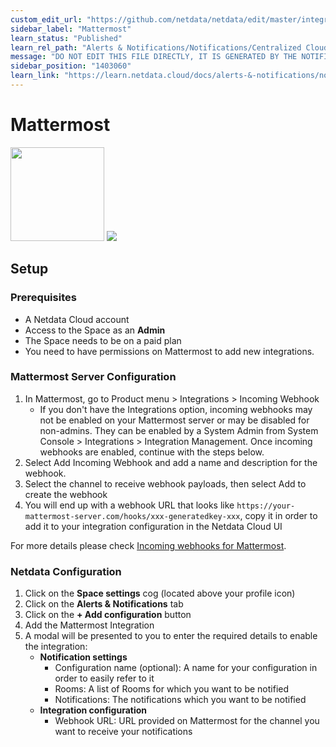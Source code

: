 ```yaml
---
custom_edit_url: "https://github.com/netdata/netdata/edit/master/integrations/cloud-notifications/metadata.yaml"
sidebar_label: "Mattermost"
learn_status: "Published"
learn_rel_path: "Alerts & Notifications/Notifications/Centralized Cloud Notifications"
message: "DO NOT EDIT THIS FILE DIRECTLY, IT IS GENERATED BY THE NOTIFICATION'S metadata.yaml FILE"
sidebar_position: "1403060"
learn_link: "https://learn.netdata.cloud/docs/alerts-&-notifications/notifications/centralized-cloud-notifications/mattermost"
---
```



# Mattermost

<img src="https://netdata.cloud/img/mattermost.png" width="150"/>

<img src="https://img.shields.io/badge/maintained%20by-Netdata-%2300ab44" />

## Setup

### Prerequisites

- A Netdata Cloud account
- Access to the Space as an **Admin**
- The Space needs to be on a paid plan
- You need to have permissions on Mattermost to add new integrations.

### Mattermost Server Configuration

1. In Mattermost, go to Product menu > Integrations > Incoming Webhook
    - If you don't have the Integrations option, incoming webhooks may not be enabled on your Mattermost server or may be disabled for non-admins. They can be enabled by a System Admin from System Console > Integrations > Integration Management. Once incoming webhooks are enabled, continue with the steps below.
2. Select Add Incoming Webhook and add a name and description for the webhook.
3. Select the channel to receive webhook payloads, then select Add to create the webhook
4. You will end up with a webhook URL that looks like `https://your-mattermost-server.com/hooks/xxx-generatedkey-xxx`, copy it in order to add it to your integration configuration in the Netdata Cloud UI

For more details please check [Incoming webhooks for Mattermost](https://developers.mattermost.com/integrate/webhooks/incoming/).

### Netdata Configuration

1. Click on the **Space settings** cog (located above your profile icon)
2. Click on the **Alerts & Notifications** tab
3. Click on the **+ Add configuration** button
4. Add the Mattermost Integration
5. A modal will be presented to you to enter the required details to enable the integration:
    - **Notification settings**
      - Configuration name (optional): A name for your configuration in order to easily refer to it
      - Rooms: A list of Rooms for which you want to be notified
      - Notifications: The notifications which you want to be notified
    - **Integration configuration**
      - Webhook URL: URL provided on Mattermost for the channel you want to receive your notifications


